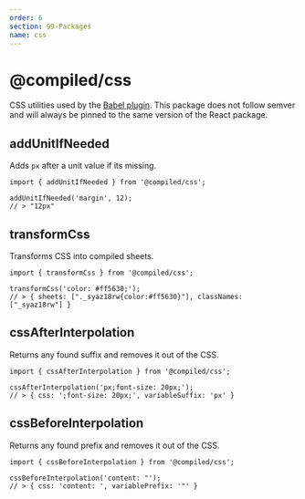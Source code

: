 ```yaml
---
order: 6
section: 99-Packages
name: css
---
```


# @compiled/css

CSS utilities used by the [Babel plugin](/pkg-babel-plugin).
This package does not follow semver and will always be pinned to the same version of the React package.

## addUnitIfNeeded

Adds `px` after a unit value if its missing.

```tsx
import { addUnitIfNeeded } from '@compiled/css';

addUnitIfNeeded('margin', 12);
// > "12px"
```

## transformCss

Transforms CSS into compiled sheets.

```tsx
import { transformCss } from '@compiled/css';

transformCss('color: #ff5630;');
// > { sheets: ["._syaz18rw{color:#ff5630}"], classNames: ["_syaz18rw"] }
```

## cssAfterInterpolation

Returns any found suffix and removes it out of the CSS.

```tsx
import { cssAfterInterpolation } from '@compiled/css';

cssAfterInterpolation('px;font-size: 20px;');
// > { css: ';font-size: 20px;', variableSuffix: 'px' }
```

## cssBeforeInterpolation

Returns any found prefix and removes it out of the CSS.

```tsx
import { cssBeforeInterpolation } from '@compiled/css';

cssBeforeInterpolation('content: "');
// > { css: 'content: ', variablePrefix: '"' }
```
